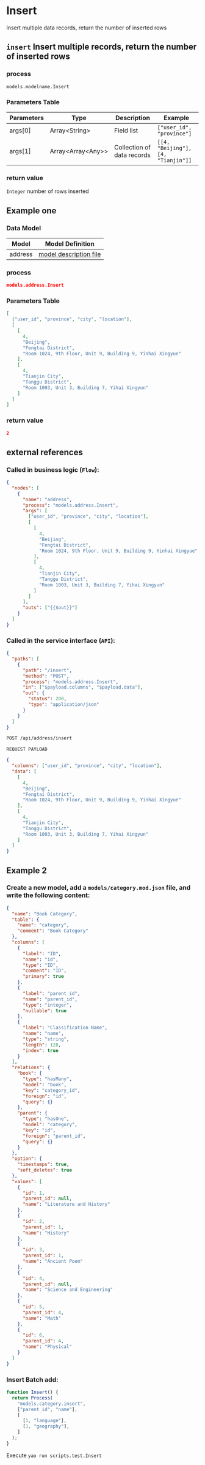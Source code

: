 # Insert

Insert multiple data records, return the number of inserted rows

## `insert` Insert multiple records, return the number of inserted rows

### process

`models.modelname.Insert`

### Parameters Table

| Parameters | Type                  | Description                | Example                           |
| ---------- | --------------------- | -------------------------- | --------------------------------- |
| args[0]    | Array\<String\>       | Field list                 | `["user_id", "province"]`         |
| args[1]    | Array\<Array\<Any\>\> | Collection of data records | `[[4, "Beijing"],[4, "Tianjin"]]` |

### return value

`Integer` number of rows inserted

## Example one

### Data Model

| Model   | Model Definition                              |
| ------- | --------------------------------------------- |
| address | [model description file](../examples/address) |

### process

```json
models.address.Insert
```

### Parameters Table

```json
[
  ["user_id", "province", "city", "location"],
  [
    [
      4,
      "Beijing",
      "Fengtai District",
      "Room 1024, 9th Floor, Unit 9, Building 9, Yinhai Xingyue"
    ],
    [
      4,
      "Tianjin City",
      "Tanggu District",
      "Room 1003, Unit 3, Building 7, Yihai Xingyun"
    ]
  ]
]
```

### return value

```json
2
```

## external references

### Called in business logic (`Flow`):

```json
{
  "nodes": [
    {
      "name": "address",
      "process": "models.address.Insert",
      "args": [
        ["user_id", "province", "city", "location"],
        [
          [
            4,
            "Beijing",
            "Fengtai District",
            "Room 1024, 9th Floor, Unit 9, Building 9, Yinhai Xingyue"
          ],
          [
            4,
            "Tianjin City",
            "Tanggu District",
            "Room 1003, Unit 3, Building 7, Yihai Xingyun"
          ]
        ]
      ],
      "outs": ["{{$out}}"]
    }
  ]
}
```

### Called in the service interface (`API`):

```json
{
  "paths": [
    {
      "path": "/insert",
      "method": "POST",
      "process": "models.address.Insert",
      "in": ["$payload.columns", "$payload.data"],
      "out": {
        "status": 200,
        "type": "application/json"
      }
    }
  ]
}
```

```bash
POST /api/address/insert
```

`REQUEST PAYLOAD`

```json
{
  "columns": ["user_id", "province", "city", "location"],
  "data": [
    [
      4,
      "Beijing",
      "Fengtai District",
      "Room 1024, 9th Floor, Unit 9, Building 9, Yinhai Xingyue"
    ],
    [
      4,
      "Tianjin City",
      "Tanggu District",
      "Room 1003, Unit 3, Building 7, Yihai Xingyun"
    ]
  ]
}
```

## Example 2

### Create a new model, add a `models/category.mod.json` file, and write the following content:

```json
{
  "name": "Book Category",
  "table": {
    "name": "category",
    "comment": "Book Category"
  },
  "columns": [
    {
      "label": "ID",
      "name": "id",
      "type": "ID",
      "comment": "ID",
      "primary": true
    },
    {
      "label": "parent id",
      "name": "parent_id",
      "type": "integer",
      "nullable": true
    },
    {
      "label": "Classification Name",
      "name": "name",
      "type": "string",
      "length": 128,
      "index": true
    }
  ],
  "relations": {
    "book": {
      "type": "hasMany",
      "model": "book",
      "key": "category_id",
      "foreign": "id",
      "query": {}
    },
    "parent": {
      "type": "hasOne",
      "model": "category",
      "key": "id",
      "foreign": "parent_id",
      "query": {}
    }
  },
  "option": {
    "timestamps": true,
    "soft_deletes": true
  },
  "values": [
    {
      "id": 1,
      "parent_id": null,
      "name": "Literature and History"
    },
    {
      "id": 2,
      "parent_id": 1,
      "name": "History"
    },
    {
      "id": 3,
      "parent_id": 1,
      "name": "Ancient Poem"
    },
    {
      "id": 4,
      "parent_id": null,
      "name": "Science and Engineering"
    },
    {
      "id": 5,
      "parent_id": 4,
      "name": "Math"
    },
    {
      "id": 6,
      "parent_id": 4,
      "name": "Physical"
    }
  ]
}
```

### Insert Batch add:

```javascript
function Insert() {
  return Process(
    "models.category.insert",
    ["parent_id", "name"],
    [
      [1, "language"],
      [1, "geography"],
    ]
  );
}
```

Execute `yao run scripts.test.Insert`
